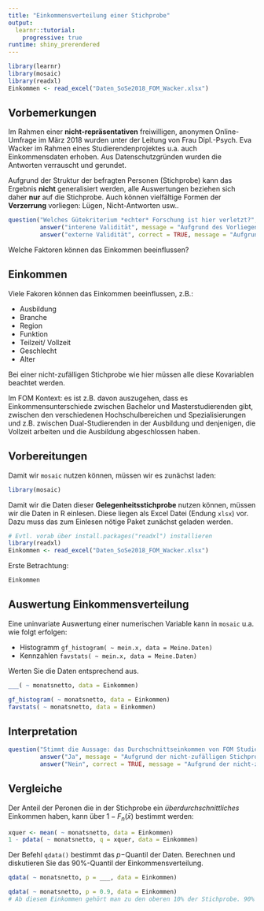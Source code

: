```yaml
---
title: "Einkommensverteilung einer Stichprobe"
output: 
  learnr::tutorial:
    progressive: true
runtime: shiny_prerendered
---
```


```r
library(learnr)
library(mosaic)
library(readxl)
Einkommen <- read_excel("Daten_SoSe2018_FOM_Wacker.xlsx")
```

## Vorbemerkungen

Im Rahmen einer **nicht-repräsentativen** freiwilligen, anonymen Online-Umfrage im März 2018 wurden unter der Leitung von Frau Dipl.-Psych. Eva Wacker im Rahmen eines Studierendenprojektes u.a. auch Einkommensdaten erhoben. Aus Datenschutzgründen wurden die Antworten verrauscht und gerundet.

Aufgrund der Struktur der befragten Personen (Stichprobe) kann das Ergebnis **nicht** generalisiert werden, alle Auswertungen beziehen sich daher **nur** auf die Stichprobe. Auch können vielfältige Formen der **Verzerrung** vorliegen: Lügen, Nicht-Antworten usw..

```r
question("Welches Gütekriterium *echter* Forschung ist hier verletzt?",
         answer("interene Validität", message = "Aufgrund des Vorliegens einer Gelegenheitsstichprobe ist die Übertragbarkeit eingeschränkt."),
         answer("externe Validität", correct = TRUE, message = "Aufgrund des Vorliegens einer Gelegenheitsstichprobe ist die Übertragbarkeit eingeschränkt."))
```

Welche Faktoren können das Einkommen beeinflussen?

## Einkommen

Viele Fakoren können das Einkommen beeinflussen, z.B.:

- Ausbildung
- Branche
- Region
- Funktion
- Teilzeit/ Vollzeit
- Geschlecht
- Alter

Bei einer nicht-zufälligen Stichprobe wie hier müssen alle diese Kovariablen beachtet werden.

Im FOM Kontext: es ist z.B. davon auszugehen, dass es Einkommensunterschiede zwischen Bachelor und Masterstudierenden gibt, zwischen den verschiedenen Hochschulbereichen und Spezialisierungen und z.B. zwischen Dual-Studierenden in der Ausbildung und denjenigen, die Vollzeit arbeiten und die Ausbildung abgeschlossen haben. 

## Vorbereitungen

Damit wir `mosaic` nutzen können, müssen wir es zunächst laden:

```r
library(mosaic)
```

Damit wir die Daten dieser **Gelegenheitsstichprobe** nutzen können, müssen wir die Daten in R einlesen. Diese liegen als Excel Datei (Endung `xlsx`) vor. Dazu muss das zum Einlesen nötige Paket zunächst geladen werden.

```r
# Evtl. vorab über install.packages("readxl") installieren
library(readxl)
Einkommen <- read_excel("Daten_SoSe2018_FOM_Wacker.xlsx")
```

Erste Betrachtung:

```r
Einkommen
```


## Auswertung Einkommensverteilung

Eine uninvariate Auswertung einer numerischen Variable kann in `mosaic` u.a. wie folgt erfolgen:

- Histogramm `gf_histogram( ~ mein.x, data = Meine.Daten)`
- Kennzahlen `favstats( ~ mein.x, data = Meine.Daten)`

Werten Sie die Daten entsprechend aus.

```r
___( ~ monatsnetto, data = Einkommen)
```

```r
gf_histogram( ~ monatsnetto, data = Einkommen)
favstats( ~ monatsnetto, data = Einkommen)
```

## Interpretation

```r
question("Stimmt die Aussage: das Durchschnittseinkommen von FOM Studierenden liegt bei ca. 1627.61 €?",
         answer("Ja", message = "Aufgrund der nicht-zufälligen Stichprobe ist eine Verallgemeinerung des Ergebnisses **ncht** möglich. Die Aussage stimmt nur für diese Stichprobe!"),
         answer("Nein", correct = TRUE, message = "Aufgrund der nicht-zufälligen Stichprobe ist eine Verallgemeinerung des Ergebnisses **ncht** möglich."))
```

## Vergleiche

Der Anteil der Peronen die in der Stichprobe ein *überdurchschnittliches* Einkommen haben, kann über $1-F_n(\bar{x})$ bestimmt werden:

```r
xquer <- mean( ~ monatsnetto, data = Einkommen)
1 - pdata( ~ monatsnetto, q = xquer, data = Einkommen)
```


Der Befehl `qdata()` bestimmt das $p-$Quantil der Daten. Berechnen und diskutieren Sie das $90\%$-Quantil der Einkommensverteilung.

```r
qdata( ~ monatsnetto, p = ___, data = Einkommen)
```

```r
qdata( ~ monatsnetto, p = 0.9, data = Einkommen)
# Ab diesem Einkommen gehört man zu den oberen 10% der Stichprobe. 90% verdienen nicht mehr.
```


